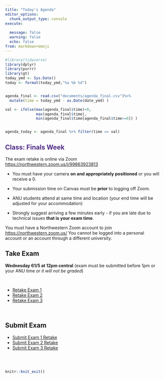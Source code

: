 ---
title: "Today's Agenda"
editor_options: 
  chunk_output_type: console
execute:
  
  message: false
  warning: false
  echo: false
from: markdown+emoji
---

```{r}
#library(tidyverse)
library(dplyr)
library(purrr)
library(gt)
today_ymd <- Sys.Date()
today <- format(today_ymd,"%a %b %d")


agenda_final <- read.csv("documents/agenda_final.csv")%>% 
  mutate(time = today_ymd - as.Date(date_ymd) )

val <- ifelse(max(agenda_final$time)<0,
              max(agenda_final$time),
              min(agenda_final$time[agenda_final$time>=0]) )


agenda_today <- agenda_final %>% filter(time == val)

```

## [Class: Finals Week]{style="color: #4E2A84;"}

<!-- ```{r} -->

<!-- agenda_today %>%  -->

<!--   select(callout) %>%  -->

<!--   mutate(callout = ifelse(callout != "", map(paste0({fontawesome::fa('triangle-exclamation')}, callout), glue::glue), "NA")) %>%  -->

<!--   t() %>%  -->

<!--   as.data.frame() %>%  -->

<!--   filter(V1 != "NA") %>%  -->

<!--   gt() %>%  -->

<!--   fmt_markdown(columns = c(V1) )%>% -->

<!--   cols_align(align = "left") %>%  -->

<!--   tab_options(column_labels.hidden = TRUE, -->

<!--               table.align = "left", -->

<!--               table_body.border.top.color = "white", -->

<!--               table_body.border.bottom.color = "white", -->

<!--               table_body.hlines.color = "white", -->

<!--               table.width = pct(100)) -->

<!-- ``` -->

The exam retake is online via Zoom <https://northwestern.zoom.us/j/99863923813>

-   You must have your camera **on and appropriately positioned** or you will receive a 0.

-   Your submission time on Canvas must be **prior** to logging off Zoom.

-   ANU students attend at same time and location (your end time will be adjusted for your accommodation)

-   Strongly suggest arriving a few minutes early - if you are late due to technical issues **that is your exam time**.

You must have a Northwestern Zoom account to join <https://northwestern.zoom.us/> You cannot be logged into a personal account or an account through a different university.

## Take Exam

**Wednesday 61/5 at 12pm central** (exam must be submitted before 1pm or your ANU time *or it will not be graded*)

<br>

-   [Retake Exam 1](https://posit.cloud/spaces/321338/content/7970638)
-   [Retake Exam 2](https://posit.cloud/spaces/321338/content/8094280)
-   [Retake Exam 3](https://posit.cloud/spaces/321338/content/8221160)

<br>

## Submit Exam

-   [Submit Exam 1 Retake](https://canvas.northwestern.edu/courses/209545/assignments/1382358)
-   [Submit Exam 2 Retake](https://canvas.northwestern.edu/courses/209545/assignments/1382360)
-   [Submit Exam 3 Retake](https://canvas.northwestern.edu/courses/209545/assignments/1382362)

<br><br>

```{r echo = FALSE}
knitr::knit_exit()
```
